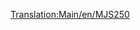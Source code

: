 [[Translation:Main/en/MJS250]]{{en/-}}{{Template:Treni/It
|Image=[[File:en/Mjs250.png]]
|Name=MJS250
|Cost=€ 18.750
|Speed=80 km/h (50 mph)
|Weight=65 t
|Power=608 hp (448 kW)
|Annual=€ 1.980
|Designed=1955
|Lifespan=22
|Capacity=N/A
|Description=La MJS250 possiede il primo motore diesel disponibile per i climi [[Main/en/clima/It#Sub-artico|sub-artico]] e [[Main/en/clima/It#Sub-tropicale|sub-tropicale]]. È economica ma manca di velocità e potenza. Esegui l'upgrade non appena il tempo e i soldi te lo consentiranno. Tuttavia mettere due unità MJS250 insieme in un treno sarà più economico e più potente di una [[Main/it/Wills 2-8-0|Wills 2-8-0]].
|Real-life=La MJS250 somiglia alla Davenport 44t switcher.
}}